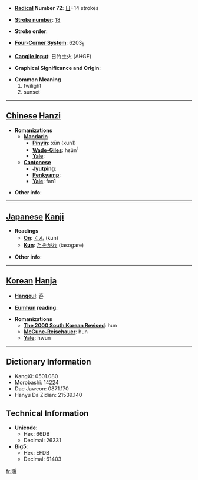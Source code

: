 * '''[[Wiktionary:Chinese radical index| Radical]] Number 72''': [[Wiktionary:Chinese radical index 日|日]]+14 strokes

* '''[[Wiktionary:Chinese total strokes index|Stroke number]]''': [[Wiktionary:Chinese total strokes index 18|18]]

* '''Stroke order''': 

* '''[[Wiktionary:Chinese four corner index|Four-Corner System]]''': 6203<sub>1</sub>

* '''[[Wiktionary:Chinese Cangjie index|Cangjie input]]''': 日竹土火 (AHGF)

* '''Graphical Significance and Origin''': 

* '''Common Meaning'''
*#twilight
*# sunset


----

== [[Chinese]] [[Hanzi]] ==

* '''Romanizations'''
** '''[[Mandarin]]'''
*** '''[[Pinyin]]''': xūn (xun1)
*** '''[[Wade-Giles]]''': hsün<sup>1</sup>
*** '''[[Yale]]''': 
** '''[[Cantonese]]'''
*** '''[[Jyutping]]''':
*** '''[[Penkyamp]]''': 
*** '''[[Yale]]''': fan1

* '''Other info''': 

----

== [[Japanese]] [[Kanji]] ==

* '''Readings'''
** '''[[On]]''': [[くん]] (kun)
** '''[[Kun]]''': [[たそがれ]] (tasogare)

* '''Other info''':  

----

== [[Korean]] [[Hanja]] ==

* '''[[Hangeul]]''': 훈

* '''[[Eumhun]] reading''': 

* '''Romanizations'''
** '''[[The 2000 South Korean Revised Romanization|The 2000 South Korean Revised]]''': hun
** '''[[McCune-Reischauer]]''': hun
** '''[[Yale]]''': hwun

----

== Dictionary Information ==

* KangXi: 0501.080
* Morobashi: 14224
* Dae Jaweon: 0871.170
* Hanyu Da Zidian: 21539.140

== Technical Information ==

* '''Unicode''':
** Hex: 66DB
** Decimal: 26331
* '''Big5''':
** Hex: EFDB
** Decimal: 61403

[[fr:曛]]